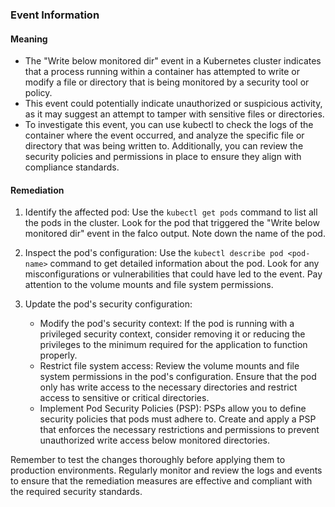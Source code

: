 
### Event Information

#### Meaning

- The "Write below monitored dir" event in a Kubernetes cluster indicates that a process running within a container has attempted to write or modify a file or directory that is being monitored by a security tool or policy.
- This event could potentially indicate unauthorized or suspicious activity, as it may suggest an attempt to tamper with sensitive files or directories.
- To investigate this event, you can use kubectl to check the logs of the container where the event occurred, and analyze the specific file or directory that was being written to. Additionally, you can review the security policies and permissions in place to ensure they align with compliance standards.

#### Remediation

1. Identify the affected pod: Use the `kubectl get pods` command to list all the pods in the cluster. Look for the pod that triggered the "Write below monitored dir" event in the falco output. Note down the name of the pod.

2. Inspect the pod's configuration: Use the `kubectl describe pod <pod-name>` command to get detailed information about the pod. Look for any misconfigurations or vulnerabilities that could have led to the event. Pay attention to the volume mounts and file system permissions.

3. Update the pod's security configuration:
   - Modify the pod's security context: If the pod is running with a privileged security context, consider removing it or reducing the privileges to the minimum required for the application to function properly.
   - Restrict file system access: Review the volume mounts and file system permissions in the pod's configuration. Ensure that the pod only has write access to the necessary directories and restrict access to sensitive or critical directories.
   - Implement Pod Security Policies (PSP): PSPs allow you to define security policies that pods must adhere to. Create and apply a PSP that enforces the necessary restrictions and permissions to prevent unauthorized write access below monitored directories.

Remember to test the changes thoroughly before applying them to production environments. Regularly monitor and review the logs and events to ensure that the remediation measures are effective and compliant with the required security standards.

